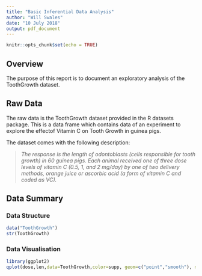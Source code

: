 ```yaml
---
title: "Basic Inferential Data Analysis"
author: "Will Swales"
date: "10 July 2018"
output: pdf_document
---
```


```r
knitr::opts_chunk$set(echo = TRUE)
```

## Overview
The purpose of this report is to document an exploratory analysis of the ToothGrowth dataset.

## Raw Data
The raw data is the ToothGrowth dataset provided in the R datasets package. This is a data frame which contains data of an experiment to explore the effectof Vitamin C on Tooth Growth in guinea pigs.

The dataset comes with the following description:

>*The response is the length of odontoblasts (cells responsible for tooth growth) in 60 guinea pigs. Each animal received one of three dose levels of vitamin C (0.5, 1, and 2 mg/day) by one of two delivery methods, orange juice or ascorbic acid (a form of vitamin C and coded as VC).*

## Data Summary
### Data Structure
```r
data("ToothGrowth")
str(ToothGrowth)
```

### Data Visualisation
```r
library(ggplot2)
qplot(dose,len,data=ToothGrowth,color=supp, geom=c("point","smooth"), method="lm", facets=.~supp)
```
